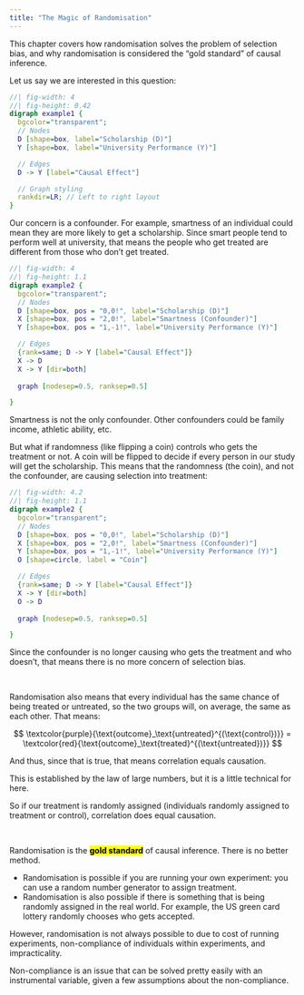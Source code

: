 ```yaml
---
title: "The Magic of Randomisation"
---
```


::: small
This chapter covers how randomisation solves the problem of selection bias, and why randomisation is considered the "gold standard" of causal inference.
:::

Let us say we are interested in this question:

::: center-graph
```dot
//| fig-width: 4
//| fig-height: 0.42
digraph example1 {
  bgcolor="transparent";
  // Nodes
  D [shape=box, label="Scholarship (D)"]
  Y [shape=box, label="University Performance (Y)"]

  // Edges
  D -> Y [label="Causal Effect"]

  // Graph styling
  rankdir=LR; // Left to right layout
}
```
:::

Our concern is a confounder. For example, smartness of an individual could mean they are more likely to get a scholarship. Since smart people tend to perform well at university, that means the people who get treated are different from those who don't get treated.

::: center-graph
```dot
//| fig-width: 4
//| fig-height: 1.1
digraph example2 {
  bgcolor="transparent";
  // Nodes
  D [shape=box, pos = "0,0!", label="Scholarship (D)"]
  X [shape=box, pos = "2,0!", label="Smartness (Confounder)"]
  Y [shape=box, pos = "1,-1!", label="University Performance (Y)"]

  // Edges
  {rank=same; D -> Y [label="Causal Effect"]}
  X -> D
  X -> Y [dir=both]
  
  graph [nodesep=0.5, ranksep=0.5]

}
```
:::

::: small
Smartness is not the only confounder. Other confounders could be family income, athletic ability, etc.
:::

But what if randomness (like flipping a coin) controls who gets the treatment or not. A coin will be flipped to decide if every person in our study will get the scholarship. This means that the randomness (the coin), and not the confounder, are causing selection into treatment:

::: center-graph
```dot
//| fig-width: 4.2
//| fig-height: 1.1
digraph example2 {
  bgcolor="transparent";
  // Nodes
  D [shape=box, pos = "0,0!", label="Scholarship (D)"]
  X [shape=box, pos = "2,0!", label="Smartness (Confounder)"]
  Y [shape=box, pos = "1,-1!", label="University Performance (Y)"]
  O [shape=circle, label = "Coin"]

  // Edges
  {rank=same; D -> Y [label="Causal Effect"]}
  X -> Y [dir=both]
  O -> D
  
  graph [nodesep=0.5, ranksep=0.5]

}
```
:::

Since the confounder is no longer causing who gets the treatment and who doesn't, that means there is no more concern of selection bias.

<br />

Randomisation also means that every individual has the same chance of being treated or untreated, so the two groups will, on average, the same as each other. That means:

$$
\textcolor{purple}{\text{outcome}_\text{untreated}^{(\text{control})}} = \textcolor{red}{\text{outcome}_\text{treated}^{(\text{untreated})}}
$$

And thus, since that is true, that means correlation equals causation.

::: small
This is established by the law of large numbers, but it is a little technical for here.
:::

So if our treatment is randomly assigned (individuals randomly assigned to treatment or control), correlation does equal causation.

<br />

Randomisation is the [**gold standard**]{.mark} of causal inference. There is no better method.

-   Randomisation is possible if you are running your own experiment: you can use a random number generator to assign treatment.
-   Randomisation is also possible if there is something that is being randomly assigned in the real world. For example, the US green card lottery randomly chooses who gets accepted.

However, randomisation is not always possible to due to cost of running experiments, non-compliance of individuals within experiments, and impracticality.

::: small
Non-compliance is an issue that can be solved pretty easily with an instrumental variable, given a few assumptions about the non-compliance.
:::

<br />
